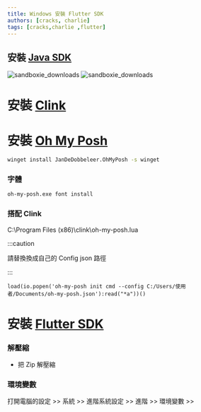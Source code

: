 ```yaml
---
title: Windows 安裝 Flutter SDK
authors: [cracks, charlie]
tags: [cracks,charlie ,flutter]
---
```


## 安裝 [Java SDK](https://www.azul.com/downloads/?version=java-17-lts&os=windows&architecture=x86-64-bit&package=jdk#zulu)
![sandboxie_downloads](../../static/img/20240616-cracks/20240616.1-cracks-javasdk.png)
![sandboxie_downloads](../../static/img/20240616-cracks/20240616-cracks-javasdk.png)
# 安裝 [Clink](https://github.com/chrisant996/clink/releases)

# 安裝 [Oh My Posh](https://ohmyposh.dev/)
```sh
winget install JanDeDobbeleer.OhMyPosh -s winget
```
### 字體
```sh
oh-my-posh.exe font install
```
### 搭配 Clink
C:\Program Files (x86)\clink\oh-my-posh.lua

:::caution

請替換換成自己的 Config json 路徑

:::
```
load(io.popen('oh-my-posh init cmd --config C:/Users/使用者/Documents/oh-my-posh.json'):read("*a"))()
```


# 安裝 [Flutter SDK](https://docs.flutter.dev/get-started/install/windows/mobile?tab=download)
### 解壓縮
- 把 Zip 解壓縮
### 環境變數
打開電腦的設定 >> 系統 >> 進階系統設定 >> 進階 >> 環境變數 >> 